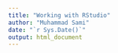 ```yaml
---
title: "Working with RStudio"
author: "Muhammad Sami"
date: "`r Sys.Date()`"
output: html_document
---
```

